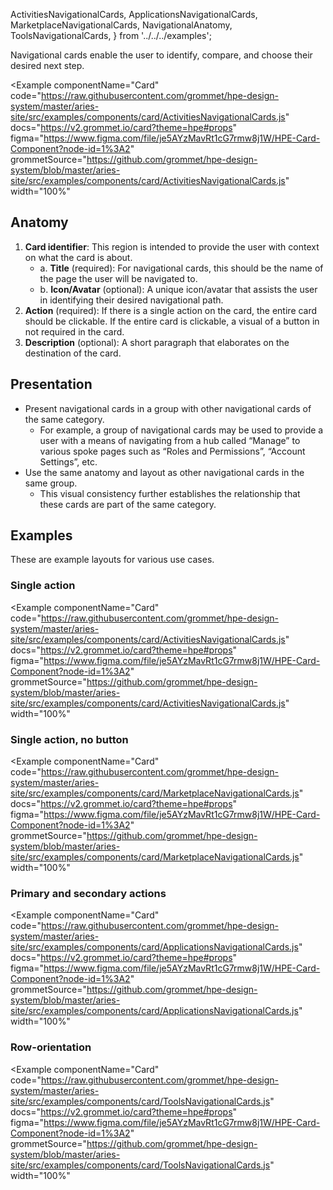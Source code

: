  ActivitiesNavigationalCards,
  ApplicationsNavigationalCards,
  MarketplaceNavigationalCards,
  NavigationalAnatomy,
  ToolsNavigationalCards,
} from '../../../examples';

Navigational cards enable the user to identify, compare, and choose their desired next step.

<Example
  componentName="Card"
  code="https://raw.githubusercontent.com/grommet/hpe-design-system/master/aries-site/src/examples/components/card/ActivitiesNavigationalCards.js"
  docs="https://v2.grommet.io/card?theme=hpe#props"
  figma="https://www.figma.com/file/je5AYzMavRt1cG7rmw8j1W/HPE-Card-Component?node-id=1%3A2"
  grommetSource="https://github.com/grommet/hpe-design-system/blob/master/aries-site/src/examples/components/card/ActivitiesNavigationalCards.js"
  width="100%"
>
  <ActivitiesNavigationalCards />
</Example>

## Anatomy

<Example plain>
  <NavigationalAnatomy />
</Example>

1. **Card identifier**: This region is intended to provide the user with context on what the card is about.
   - a. **Title** (required): For navigational cards, this should be the name of the page the user will be navigated to.
   - b. **Icon/Avatar** (optional): A unique icon/avatar that assists the user in identifying their desired navigational path.
1. **Action** (required): If there is a single action on the card, the entire card should be clickable. If the entire card is clickable, a visual of a button in not required in the card.
1. **Description** (optional): A short paragraph that elaborates on the destination of the card.

## Presentation

- Present navigational cards in a group with other navigational cards of the same category.
  - For example, a group of navigational cards may be used to provide a user with a means of navigating from a hub called “Manage” to various spoke pages such as “Roles and Permissions”, “Account Settings”, etc.
- Use the same anatomy and layout as other navigational cards in the same group.
  - This visual consistency further establishes the relationship that these cards are part of the same category.

## Examples

These are example layouts for various use cases.

### Single action

<Example
  componentName="Card"
  code="https://raw.githubusercontent.com/grommet/hpe-design-system/master/aries-site/src/examples/components/card/ActivitiesNavigationalCards.js"
  docs="https://v2.grommet.io/card?theme=hpe#props"
  figma="https://www.figma.com/file/je5AYzMavRt1cG7rmw8j1W/HPE-Card-Component?node-id=1%3A2"
  grommetSource="https://github.com/grommet/hpe-design-system/blob/master/aries-site/src/examples/components/card/ActivitiesNavigationalCards.js"
  width="100%"
>
  <ActivitiesNavigationalCards />
</Example>

### Single action, no button

<Example
  componentName="Card"
  code="https://raw.githubusercontent.com/grommet/hpe-design-system/master/aries-site/src/examples/components/card/MarketplaceNavigationalCards.js"
  docs="https://v2.grommet.io/card?theme=hpe#props"
  figma="https://www.figma.com/file/je5AYzMavRt1cG7rmw8j1W/HPE-Card-Component?node-id=1%3A2"
  grommetSource="https://github.com/grommet/hpe-design-system/blob/master/aries-site/src/examples/components/card/MarketplaceNavigationalCards.js"
  width="100%"
>
  <MarketplaceNavigationalCards />
</Example>

### Primary and secondary actions

<Example
  componentName="Card"
  code="https://raw.githubusercontent.com/grommet/hpe-design-system/master/aries-site/src/examples/components/card/ApplicationsNavigationalCards.js"
  docs="https://v2.grommet.io/card?theme=hpe#props"
  figma="https://www.figma.com/file/je5AYzMavRt1cG7rmw8j1W/HPE-Card-Component?node-id=1%3A2"
  grommetSource="https://github.com/grommet/hpe-design-system/blob/master/aries-site/src/examples/components/card/ApplicationsNavigationalCards.js"
  width="100%"
>
  <ApplicationsNavigationalCards />
</Example>

### Row-orientation

<Example
  componentName="Card"
  code="https://raw.githubusercontent.com/grommet/hpe-design-system/master/aries-site/src/examples/components/card/ToolsNavigationalCards.js"
  docs="https://v2.grommet.io/card?theme=hpe#props"
  figma="https://www.figma.com/file/je5AYzMavRt1cG7rmw8j1W/HPE-Card-Component?node-id=1%3A2"
  grommetSource="https://github.com/grommet/hpe-design-system/blob/master/aries-site/src/examples/components/card/ToolsNavigationalCards.js"
  width="100%"
>
  <ToolsNavigationalCards />
</Example>

